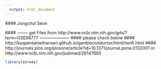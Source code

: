 ```yaml
---
  output: html_document
---
```

  
  #### Jongchul Seon
  
  #### -------- get Files from http://www.ncbi.nlm.nih.gov/gds/?term=GSE68777 ---------------------
#### please check below
#### http://kasperdanielhansen.github.io/genbioconductor/html/minfi.html
#### http://journals.plos.org/plosone/article?id=10.1371/journal.pone.0132001 or http://www.ncbi.nlm.nih.gov/pubmed/26147665

```r

library(airway)

```


